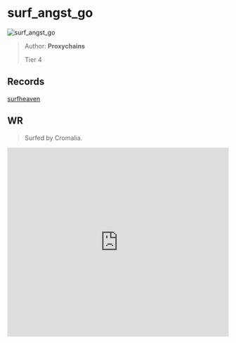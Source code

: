 
# surf_angst_go

![surf_angst_go](https://raw.githubusercontent.com/Sayt123/SurfMapPics/Maps-and-bonuses/csgo/surf_angst_go.jpg)

> Author: **Proxychains**
>
> Tier 4

## Records

[surfheaven](https://surfheaven.eu/map/surf_angst_go)

## WR

> Surfed by Cromalia.

<iframe
width="100%"
height="430"
src="https://www.youtube.com/embed/dLUg9Uyj48s"
frameborder="0"
allow="accelerometer; autoplay; clipboard-write; encrypted-media; gyroscope; picture-in-picture"
allowFullScreen
/>

```md

[Surf Timer] - Cromalia finished in 01:19:27 (WR -00:02:27). Improving by 00:04:71
[Surf Timer] - Cromalia beat the map record! Rank: 1/71

Previous WR holder: JunichiK


```
                